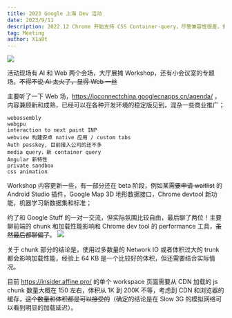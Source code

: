 ```yaml
---
title: 2023 Google 上海 Dev 活动
date: 2023/9/11
description: 2022.12 Chrome 开始支持 CSS Container-query，尽管兼容性很差，但是使用 CSS 来代替 JS 直接操作 DOM，使用 repaint 更多地替代 reflow，最终优化页面响应性能的思路是一贯不变的。
tag: Meeting
author: X1a0t
---
```


![](https://image.thorseraq.com/thorseraq/picb/main//imgs/1CA09466-1F93-439F-A4D6-4ADCD28CCB7A_1_105_c.jpeg)

活动现场有 AI 和 Web 两个会场，大厅展摊 Workshop，还有小会议室的专题场。~~不得不说 AI 太火了，显得 Web 一丝~~

主要听了一下 Web 场，https://ioconnectchina.googlecnapps.cn/agenda/ ，内容兼顾新和成熟，已经可以在各种开发环境的稳定版见到，混杂一些商业推广；

```text filename="Web 会场话题"
webassembly
webgpu
interaction to next paint INP
webview 构建安卓 native 应用 / custom tabs
Auth passkey, 目前接入公司的还不多
media query，新 container query
Angular 新特性
private sandbox
css animation
```

Workshop 内容更新一些，有一部分还在 beta 阶段，例如某~~需要申请 waitlist~~ 的 Android Studio 插件，Google Map 3D 地形数据接口，Chrome devtool 新功能，机器学习新数据集和标准；

约了和 Google Stuff 的一对一交流，但实际氛围比较自由，最后聊了两位！主要聊前端的 chunk 和加载性能影响和 Chrome dev tool 的 performance 工具，~~虽然最后都聊偏了~~。
![](https://image.thorseraq.com/thorseraq/picb/main//imgs/202309101131866.png)

关于 chunk 部分的结论是，使用过多数量的 Network IO 或者体积过大的 trunk 都会影响加载性能，经验上 64 KB 是一个比较好的体积，但还需要结合实际情况。

目前 https://insider.affine.pro/ 的单个 workspace 页面需要从 CDN 加载的 js chunk 数量大概在 150 左右，体积从 1K 到 200K 不等，考虑到 CDN 和浏览器的缓存，~~这个数量和体积都是可以接受的~~（确定的结论是在 Slow 3G 的模拟网络可以看到明显的加载延迟）。
